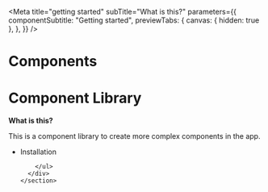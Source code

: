 
<Meta
  title="getting started"
  subTitle="What is this?"
  parameters={{
    componentSubtitle: "Getting started",
    previewTabs: {
      canvas: { hidden: true },
    },
  }}
/>

<h1
  style={{
    fontSize: "xxx-large",
    borderBottom: "solid 1px black",
    borderColor: "#ccc",
    marginBottom: 0,
    paddingBottom: 0,
  }}
>
 Components
</h1>

<div class="flex flex-row w-full justify-between ">
  <div>
    <h1 style={{ marginBottom: 30, color: 'cyan' }}>
      Component Library
    </h1>
    <section style={{ paddingLeft: '20px' }}>
      <div style={{ paddingLeft: '20px' }}>
        <p>
          <b>What is this?</b>
        </p>
        <p>
    This is a component library to create more complex components in the app.
        </p>
      </div>
      <div
        style={{
          borderBottom: 'solid 1px black',
          borderColor: '#ccc',
          marginBottom: 30,
        }}
      ></div>
      <div
        style={{
          display: 'flex',
          flexDirection: 'row',
          justifyContent: 'space-between'
        }}
      >
        <ul style={{ listStyleType: 'none' }}>
          <li style={{ fontSize: '1.5rem', marginBottom: 20 }}>
            <LinkTo
              kind="getting started/Component Library"
              story="Installation"
            >
              <span style={{ color: 'cyan', fontSize: '1em' }}>
                Installation
              </span>
            </LinkTo>
          </li>
        
        </ul>
      </div>
    </section>

  </div>
</div>
